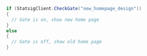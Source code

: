 ```csharp
if (StatsigClient.CheckGate("new_homepage_design"))
{
  // Gate is on, show new home page
}
else
{
  // Gate is off, show old home page
}
```


